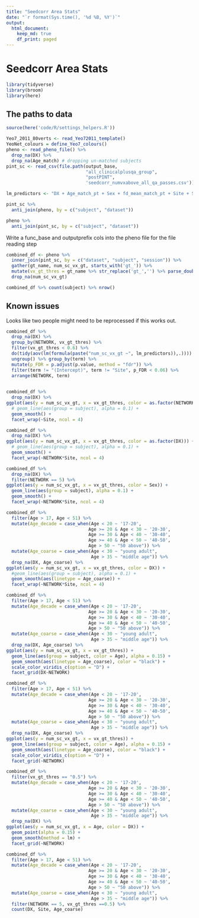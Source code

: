 ```yaml
---
title: "Seedcorr Area Stats"
date: "`r format(Sys.time(), '%d %B, %Y')`"
output:
  html_document:
    keep_md: true
    df_print: paged
---
```


# Seedcorr Area Stats

```r
library(tidyverse)
library(broom)
library(here)
```

## The paths to data

```r
source(here('code/R/settings_helpers.R'))

Yeo7_2011_80verts <- read_Yeo72011_template()
YeoNet_colours = define_Yeo7_colours()
pheno <- read_pheno_file() %>%  
  drop_na(DX) %>%
  drop_na(Age_match) # dropping un-matched subjects
pint_sc <- read_csv(file.path(output_base, 
                              "all_clinicalplusqa_group",
                              "postPINT",
                              'seedcorr_numvxabove_all_qa_passes.csv'))

lm_predictors <- "DX + Age_match_pt + Sex + fd_mean_match_pt + Site + SurfArea_match_pt"
```

```r
pint_sc %>%
  anti_join(pheno, by = c("subject", "dataset"))
```

```r
pheno %>%
  anti_join(pint_sc, by = c("subject", "dataset"))
```

Write a func_base and outputprefix cols into the pheno file for the file reading step

```r
combined_df <- pheno %>%
  inner_join(pint_sc, by = c("dataset", "subject", "session")) %>%
  gather(gt_name, num_sc_vx_gt, starts_with('gt_')) %>%
  mutate(vx_gt_thres = gt_name %>% str_replace('gt_','') %>% parse_double()) %>%
  drop_na(num_sc_vx_gt)

combined_df %>% count(subject) %>% nrow()
```

## Known issues

Looks like two people might need to be reprocessed if this works out.



```r
combined_df %>%
  drop_na(DX) %>%
  group_by(NETWORK, vx_gt_thres) %>%
  filter(vx_gt_thres < 0.6) %>%
  do(tidy(aov(lm(formula(paste("num_sc_vx_gt ~", lm_predictors)),.)))) %>%
  ungroup() %>% group_by(term) %>%
  mutate(p_FDR = p.adjust(p.value, method = "fdr")) %>%
  filter(term != "(Intercept)", term != "Site", p_FDR < 0.06) %>%
  arrange(NETWORK, term) 
       
```
```r
combined_df %>%
  drop_na(DX) %>%
ggplot(aes(y = num_sc_vx_gt, x = vx_gt_thres, color = as.factor(NETWORK))) +
  # geom_line(aes(group = subject), alpha = 0.1) + 
  geom_smooth() +
  facet_wrap(~Site, ncol = 4)
```

```r
combined_df %>%
  drop_na(DX) %>%
ggplot(aes(y = num_sc_vx_gt, x = vx_gt_thres, color = as.factor(DX))) +
  # geom_line(aes(group = subject), alpha = 0.1) + 
  geom_smooth() +
  facet_wrap(~NETWORK*Site, ncol = 4)
```

```r
combined_df %>%
  drop_na(DX) %>%
  filter(NETWORK == 5) %>%
ggplot(aes(y = num_sc_vx_gt, x = vx_gt_thres, color = Sex)) +
  geom_line(aes(group = subject), alpha = 0.1) + 
  geom_smooth() +
  facet_wrap(~NETWORK*Site, ncol = 4)
```
```r
combined_df %>% 
  filter(Age > 17, Age < 51) %>%
  mutate(Age_decade = case_when(Age < 20 ~ '17-20',
                               Age >= 20 & Age < 30 ~ '20-30',
                               Age >= 30 & Age < 40 ~ '30-40',
                               Age >= 40 & Age < 50 ~ '40-50',
                               Age > 50 ~ "50 above")) %>%
  mutate(Age_coarse = case_when(Age < 30 ~ "young adult",
                                Age > 35 ~ "middle age")) %>%
  drop_na(DX, Age_coarse) %>%
ggplot(aes(y = num_sc_vx_gt, x = vx_gt_thres, color = DX)) +
  #geom_line(aes(group = subject), alpha = 0.1) + 
  geom_smooth(aes(linetype = Age_coarse)) +
  facet_wrap(~NETWORK*Site, ncol = 4)  
```
```r
combined_df %>% 
  filter(Age > 17, Age < 51) %>%
  mutate(Age_decade = case_when(Age < 20 ~ '17-20',
                               Age >= 20 & Age < 30 ~ '20-30',
                               Age >= 30 & Age < 40 ~ '30-40',
                               Age >= 40 & Age < 50 ~ '40-50',
                               Age > 50 ~ "50 above")) %>%
  mutate(Age_coarse = case_when(Age < 30 ~ "young adult",
                                Age > 35 ~ "middle age")) %>%
  drop_na(DX, Age_coarse) %>%
ggplot(aes(y = num_sc_vx_gt, x = vx_gt_thres)) +
  geom_line(aes(group = subject, color = Age), alpha = 0.15) + 
  geom_smooth(aes(linetype = Age_coarse), color = "black") +
  scale_color_viridis_c(option = "D") +
  facet_grid(DX~NETWORK)  
```
```r
combined_df %>% 
  filter(Age > 17, Age < 51) %>%
  mutate(Age_decade = case_when(Age < 20 ~ '17-20',
                               Age >= 20 & Age < 30 ~ '20-30',
                               Age >= 30 & Age < 40 ~ '30-40',
                               Age >= 40 & Age < 50 ~ '40-50',
                               Age > 50 ~ "50 above")) %>%
  mutate(Age_coarse = case_when(Age < 30 ~ "young adult",
                                Age > 35 ~ "middle age")) %>%
  drop_na(DX, Age_coarse) %>%
ggplot(aes(y = num_sc_vx_gt, x = vx_gt_thres)) +
  geom_line(aes(group = subject, color = Age), alpha = 0.15) + 
  geom_smooth(aes(linetype = Age_coarse), color = "black") +
  scale_color_viridis_c(option = "D") +
  facet_grid(~NETWORK)  
```

```r
combined_df %>% 
  filter(vx_gt_thres == "0.5") %>%
  mutate(Age_decade = case_when(Age < 20 ~ '17-20',
                               Age >= 20 & Age < 30 ~ '20-30',
                               Age >= 30 & Age < 40 ~ '30-40',
                               Age >= 40 & Age < 50 ~ '40-50',
                               Age > 50 ~ "50 above")) %>%
  mutate(Age_coarse = case_when(Age < 30 ~ "young adult",
                                Age > 35 ~ "middle age")) %>%
  drop_na(DX) %>%
ggplot(aes(y = num_sc_vx_gt, x = Age, color = DX)) +
  geom_point(alpha = 0.15) + 
  geom_smooth(method = lm) +
  facet_grid(~NETWORK) 
```

```r
combined_df %>% 
  filter(Age > 17, Age < 51) %>%
  mutate(Age_decade = case_when(Age < 20 ~ '17-20',
                               Age >= 20 & Age < 30 ~ '20-30',
                               Age >= 30 & Age < 40 ~ '30-40',
                               Age >= 40 & Age < 50 ~ '40-50',
                               Age > 50 ~ "50 above")) %>%
  mutate(Age_coarse = case_when(Age < 30 ~ "young adult",
                                Age > 35 ~ "middle age")) %>%
  filter(NETWORK == 5, vx_gt_thres ==0.5) %>%
  count(DX, Site, Age_coarse)
```


